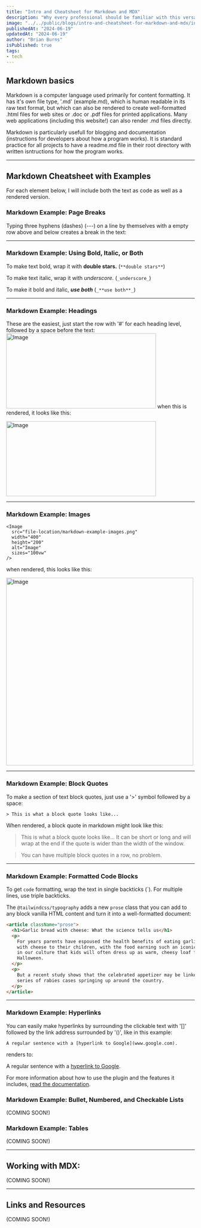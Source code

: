 ```yaml
---
title: "Intro and Cheatsheet for Markdown and MDX"
description: "Why every professional should be familiar with this versatile file type."
image: "../../public/blogs/intro-and-cheatsheet-for-markdown-and-mdx/intro-and-cheatsheet-for-markdown-and-mdx.png"
publishedAt: "2024-06-19"
updatedAt: "2024-06-19"
author: "Brian Burns"
isPublished: true
tags:
- tech
---
```



## Markdown basics

Markdown is a computer language used primarily for content formatting.  It has it's own file type, '.md' (example.md), which is human readable in its raw text format, but which can also be rendered to create well-formatted .html files for web sites or .doc or .pdf files for printed applications.  Many web applications (including this website!) can also render .md files directly.

Markdown is particularly usefull for blogging and documentation (instructions for developers about how a program works). It is standard practice for all projects to have a readme.md file in their root directory with written isntructions for how the program works.

---

## Markdown Cheatsheet with Examples
For each element below, I will include both the text as code as well as a rendered version.

### Markdown Example: Page Breaks

Typing three hyphens (dashes) (---) on a line by themselves with a empty row above and below creates a break in the text:

---

### Markdown Example: Using Bold, Italic, or Both
To make text bold, wrap it with **double stars.** (`**double stars**`)

To make text italic, wrap it with _underscore_. (`_underscore_`)

To make it bold and italic, _**use both**_ (`_**use both**_`)

---

### Markdown Example: Headings
These are the easiest, just start the row with '#' for each heading level, followed by a space before the text:
<Image
  src="/blogs/intro-and-cheatsheet-for-markdown-and-mdx/markdown-example-headings-text.png"
  width="400"
  height="200"
  alt="Image"
  sizes="100vw"
/>
when this is rendered, it looks like this:

<Image
  src="/blogs/intro-and-cheatsheet-for-markdown-and-mdx/markdown-example-headings.png"
  width="400"
  height="200"
  alt="Image"
  sizes="100vw"
/>

---

### Markdown Example: Images

```
<Image
  src="file-location/markdown-example-images.png"
  width="400"
  height="200"
  alt="Image"
  sizes="100vw"
/>
```
when rendered, this looks like this:

<Image
  src="/blogs/intro-and-cheatsheet-for-markdown-and-mdx/markdown-example-images.png"
  width="500"
  height="500"
  alt="Image"
  sizes="100vw"
/>

---

### Markdown Example: Block Quotes
To make a section of text block quotes, just use a '>' symbol followed by a space:
```
> This is what a block quote looks like...
```
When rendered, a block quote in markdown might look like this:

> This is what a block quote looks like...  It can be short or long and will wrap at the end if the quote is wider than the width of the window. 

> You can have multiple block quotes in a row, no problem.

---


### Markdown Example: Formatted Code Blocks
To get `code` formatting, wrap the text in single backticks (`).  For multiple lines, use triple backticks.

The `@tailwindcss/typography` adds a new `prose` class that you can add to any block vanilla HTML content and turn it into a well-formatted document:

```html
<article className="prose">
  <h1>Garlic bread with cheese: What the science tells us</h1>
  <p>
    For years parents have espoused the health benefits of eating garlic bread
    with cheese to their children, with the food earning such an iconic status
    in our culture that kids will often dress up as warm, cheesy loaf for
    Halloween.
  </p>
  <p>
    But a recent study shows that the celebrated appetizer may be linked to a
    series of rabies cases springing up around the country.
  </p>
</article>
```

---

### Markdown Example: Hyperlinks

You can easily make hyperlinks by surrounding the clickable text with '[]' followed by the link address surrounded by '()', like in this example:

```
A regular sentence with a [hyperlink to Google](www.google.com).
```
renders to:

A regular sentence with a [hyperlink to Google](www.google.com).


For more information about how to use the plugin and the features it includes, [read the documentation](https://github.com/tailwindcss/typography/blob/master/README.md).

### Markdown Example: Bullet, Numbered, and Checkable Lists

(COMING SOON!)


### Markdown Example: Tables

(COMING SOON!)

---

## Working with MDX:

(COMING SOON!)

---

## Links and Resources

(COMING SOON!)
